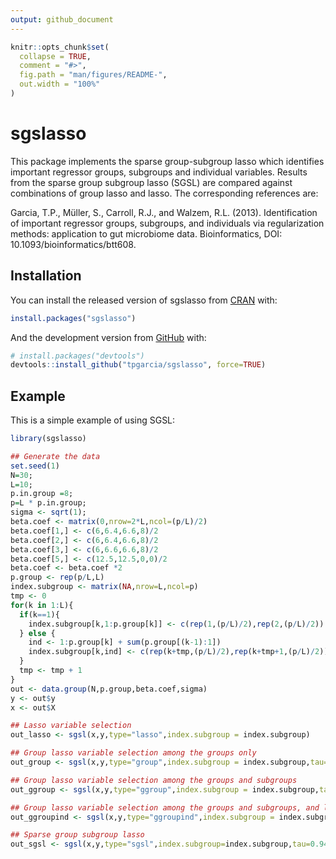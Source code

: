 ```yaml
---
output: github_document
---
```


<!-- README.md is generated from README.Rmd. Please edit that file -->

```r
knitr::opts_chunk$set(
  collapse = TRUE,
  comment = "#>",
  fig.path = "man/figures/README-",
  out.width = "100%"
)
```
# sgslasso

<!-- badges: start -->
<!-- badges: end -->

This package implements the sparse group-subgroup lasso which  identifies important regressor groups, subgroups and individual variables. 
Results from the sparse group subgroup lasso (SGSL) are compared against combinations of group lasso and lasso. The corresponding references are:

Garcia, T.P., Müller, S., Carroll, R.J., and Walzem, R.L. (2013).
Identification of important regressor groups, subgroups, and individuals via regularization methods: application to gut
microbiome data. Bioinformatics, DOI: 10.1093/bioinformatics/btt608.

## Installation

You can install the released version of sgslasso from [CRAN](https://CRAN.R-project.org) with:

``` r
install.packages("sgslasso")
```

And the development version from [GitHub](https://github.com/) with:

``` r
# install.packages("devtools")
devtools::install_github("tpgarcia/sgslasso", force=TRUE)
```
## Example

This is a simple example of using SGSL:
```r
library(sgslasso)

## Generate the data
set.seed(1)
N=30;
L=10;
p.in.group =8;
p=L * p.in.group;
sigma <- sqrt(1);
beta.coef <- matrix(0,nrow=2*L,ncol=(p/L)/2)
beta.coef[1,] <- c(6,6.4,6.6,8)/2
beta.coef[2,] <- c(6,6.4,6.6,8)/2
beta.coef[3,] <- c(6,6.6,6.6,8)/2
beta.coef[5,] <- c(12.5,12.5,0,0)/2
beta.coef <- beta.coef *2
p.group <- rep(p/L,L)
index.subgroup <- matrix(NA,nrow=L,ncol=p)
tmp <- 0
for(k in 1:L){
  if(k==1){
    index.subgroup[k,1:p.group[k]] <- c(rep(1,(p/L)/2),rep(2,(p/L)/2))
  } else {
    ind <- 1:p.group[k] + sum(p.group[(k-1):1])
    index.subgroup[k,ind] <- c(rep(k+tmp,(p/L)/2),rep(k+tmp+1,(p/L)/2))
  }
  tmp <- tmp + 1
}
out <- data.group(N,p.group,beta.coef,sigma)
y <- out$y
x <- out$X

## Lasso variable selection
out_lasso <- sgsl(x,y,type="lasso",index.subgroup = index.subgroup)

## Group lasso variable selection among the groups only
out_group <- sgsl(x,y,type="group",index.subgroup = index.subgroup,tau=0.94)

## Group lasso variable selection among the groups and subgroups
out_ggroup <- sgsl(x,y,type="ggroup",index.subgroup = index.subgroup,tau=0.94)

## Group lasso variable selection among the groups and subgroups, and lasso among variables within each subgroup
out_ggroupind <- sgsl(x,y,type="ggroupind",index.subgroup = index.subgroup,tau=0.94)

## Sparse group subgroup lasso
out_sgsl <- sgsl(x,y,type="sgsl",index.subgroup=index.subgroup,tau=0.94)
```
